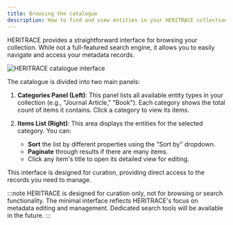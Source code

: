 ```yaml
---
title: Browsing the catalogue
description: How to find and view entities in your HERITRACE collection.
---
```


HERITRACE provides a straightforward interface for browsing your collection. While not a full-featured search engine, it allows you to easily navigate and access your metadata records.

<Image src={catalogueImage} alt="HERITRACE catalogue interface" width={800} height={600} loading="eager" />

The catalogue is divided into two main panels:

1.  **Categories Panel (Left)**: This panel lists all available entity types in your collection (e.g., "Journal Article," "Book"). Each category shows the total count of items it contains. Click a category to view its items.

2.  **Items List (Right)**: This area displays the entities for the selected category. You can:
    - **Sort** the list by different properties using the "Sort by" dropdown.
    - **Paginate** through results if there are many items.
    - Click any item's title to open its detailed view for editing.

This interface is designed for curation, providing direct access to the records you need to manage.

:::note
HERITRACE is designed for curation only, not for browsing or search functionality. The minimal interface reflects HERITRACE's focus on metadata editing and management. Dedicated search tools will be available in the future.
::: 